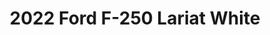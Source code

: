 ---
yrmm: 2207
brand: Ford
year: 2022
model: F-250
trim: Lariat
color: White
title: 2022 Ford F-250 Lariat White
description: Carli suspension, Method wheels, Nitto tires
alt: 2022 Ford F250 in White with 3.5" Carli Backcountry Suspension, Carli Full
  Rear Leaf Springs, 18x9 Method 305NV, 37 1250 R18 Nitto Ridge Grappler Tires
width: 2000
height: 2500
---